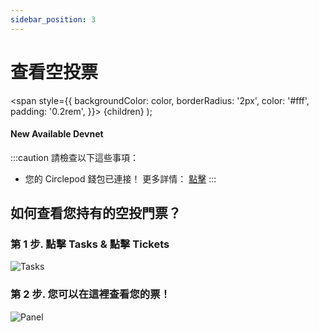 ```yaml
---
sidebar_position: 3
---
```


# 查看空投票

  <span
    style={{
      backgroundColor: color,
      borderRadius: '2px',
      color: '#fff',
      padding: '0.2rem',
    }}>
    {children}
  </span>
);

#### New Available <Highlight color="#25c2a0">Devnet</Highlight>

:::caution 請檢查以下這些事項：
- 您的 Circlepod 錢包已連接！ 更多詳情： [點擊](/docs/wallet/connect-wallet)
:::

## 如何查看您持有的空投門票？

### 第 1 步. 點擊 **Tasks** & 點擊 **Tickets**
![Tasks](/img/event/promoter/ticket-panel.png)

### 第 2 步. 您可以在這裡查看您的票！
![Panel](/img/event/promoter/panel.png)